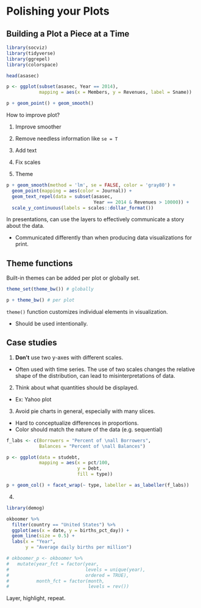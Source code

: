 # Polishing your Plots

## Building a Plot a Piece at a Time

```r
library(socviz)
library(tidyverse)
library(ggrepel)
library(colorspace)
```

```r
head(asasec)

p <- ggplot(subset(asasec, Year == 2014),
            mapping = aes(x = Members, y = Revenues, label = Sname))

p + geom_point() + geom_smooth()
```

How to improve plot?

1. Improve smoother

2. Remove needless information like `se = T`

3. Add text 

4. Fix scales

5. Theme

```r
p + geom_smooth(method = 'lm', se = FALSE, color = 'gray80') +
  geom_point(mapping = aes(color = Journal)) +
  geom_text_repel(data = subset(asasec,
                                Year == 2014 & Revenues > 10000)) +
  scale_y_continuous(labels = scales::dollar_format())
```

In presentations, can use the layers to effectively communicate a story about the data.

- Communicated differently than when producing data visualizations for print.

## Theme functions

Built-in themes can be added per plot or globally set.

```r
theme_set(theme_bw()) # globally

p + theme_bw() # per plot
```

`theme()` function customizes individual elements in visualization.

- Should be used intentionally.

## Case studies

1. **Don't** use two y-axes with different scales.

  - Often used with time series. The use of two scales changes the relative shape of the distribution, can lead to misinterpretations of data.
  
2. Think about what quantities should be displayed.

  - Ex: Yahoo plot
  
3. Avoid pie charts in general, especially with many slices.

  - Hard to conceptualize differences in proportions.
  - Color should match the nature of the data (e.g. sequential)
  
```r
f_labs <- c(Borrowers = "Percent of \nall Borrowers",
            Balances = "Percent of \nall Balances")

p <- ggplot(data = studebt,
            mapping = aes(x = pct/100,
                          y = Debt,
                          fill = type))

p + geom_col() + facet_wrap(~ type, labeller = as_labeller(f_labs))
```

4. 

```r
library(demog)

okboomer %>% 
  filter(country == "United States") %>% 
  ggplot(aes(x = date, y = births_pct_day)) +
  geom_line(size = 0.5) +
  labs(x = "Year",
       y = "Average daily births per million")
```

```r
# okboomer_p <- okboomer %>% 
#   mutate(year_fct = factor(year,
#                            levels = unique(year),
#                            ordered = TRUE),
#          month_fct = factor(month,
#                             levels = rev())
```

Layer, highlight, repeat.
